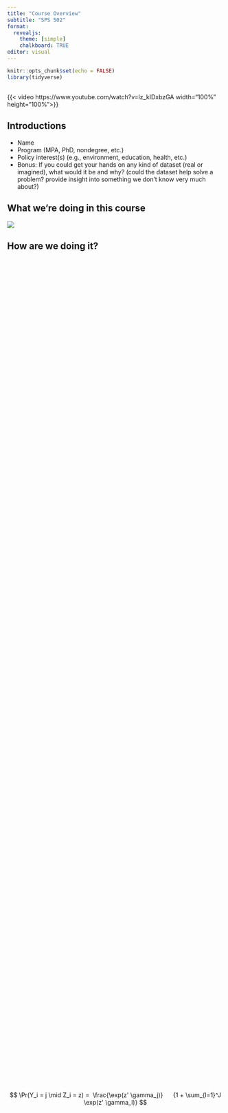 ```yaml
---
title: "Course Overview"
subtitle: "SPS 502"
format: 
  revealjs:
    theme: [simple]
    chalkboard: TRUE
editor: visual
---
```


```r
knitr::opts_chunk$set(echo = FALSE)
library(tidyverse)
```

## 

{{< video https://www.youtube.com/watch?v=lz_kIDxbzGA width="100%" height="100%">}}

## Introductions

-   Name
-   Program (MPA, PhD, nondegree, etc.)
-   Policy interest(s) (e.g., environment, education, health, etc.)
-   Bonus: If you could get your hands on any kind of dataset (real or imagined), what would it be and why? (could the dataset help solve a problem? provide insight into something we don't know very much about?)

## What we're doing in this course

![](images/clipboard-3721032631.png)

## How are we doing it?

::: {style="display:flex; justify-content:center; align-items:center; height:100%;"}
$$
\Pr(Y_i = j \mid Z_i = z) = 
\frac{\exp(z' \gamma_j)}
     {1 + \sum_{l=1}^J \exp(z' \gamma_l)}
$$
:::

## What we're actually doing

This...

```r
#| echo: false
idaho_county_merged <- read_csv("data/idaho_county_merged.csv")
```

```r
#| label: compute
#| include: false
prescounties <- ggplot(
  data = idaho_county_merged,
  mapping = aes(x = pct_collegeE, y = median_incomeE, color = win_candidate)
) +
  geom_point() +
  labs(
    title = "Idaho Counties: Education and Median Income",
    subtitle = "Linear relationship between education and income",
    x = "Pct Adults w/ Bachelor's Degree or Higher",
    y = "Median Income",
    color = "Winning Pres. Candidate (2020)",
    caption = "Source: Education & income: U.S. Census Bureau; Voting: Harvard Dataverse"
  )  +
 scale_color_manual(values = c("blue","red"))
```

```r
#| label: compute2
#| include: false
counties <- ggplot(
  data = idaho_county_merged,
  mapping = aes(x = pct_collegeE, y = median_incomeE)
) +
  geom_point() +
  labs(
    title = "Idaho Counties: Education and Median Income",
    subtitle = "Linear relationship between education and income",
    x = "Pct Adults w/ Bachelor's Degree or Higher",
    y = "Median Income",
    caption = "Source: Education & income: U.S. Census Bureau"
  )
```

```r
#| ref.label: compute2
#| echo: true
#| eval: false
```

## ...to turn this

```r
#| echo: false
#| message: false
# Show a small preview so the table fits nicely on a slide
head(idaho_county_merged, 10)
```

## Into this!

```r
#| echo: false
#| fig-width: 9
#| fig-height: 5
counties
```

## Or this!

```r
#| echo: false
#| fig-width: 9
#| fig-height: 5
prescounties
```

## Or this!

```r
#| label: compute3
#| include: false
library(dplyr)
library(stringr)

idaho_county_merged <- idaho_county_merged %>%
  mutate(
    county_label = word(NAME, 1)
  )

p <- ggplot(
  idaho_county_merged,
  aes(x = pct_collegeE, y = median_incomeE,
      color = win_candidate, size = total_populationE)
) +
  geom_point(alpha = 0.7) +
  ggrepel::geom_text_repel(
    aes(label = county_label),
    size = 3,
    max.overlaps = Inf,   
    box.padding = 0.3,    
    point.padding = 0.5,  
    segment.color = "grey50",
    show.legend = FALSE
  ) +
  scale_size_continuous(labels = scales::comma) +
  labs(
    title = "Idaho Counties: Education and Median Income",
    x = "Pct Adults w/ Bachelor's Degree or Higher",
    y = "Median Income",
    color = "Winning Pres. Candidate (2020)",
    size = "Total Population",
    caption = "Source: U.S. Census Bureau; Harvard Dataverse"
  ) +
  theme_minimal()  +
 scale_color_manual(values = c("blue","red"))
```

```r
#| echo: false
#| fig-width: 9
#| fig-height: 5
p
```

## How are we going to learn?

-   Reading
    -   Moderndive
    -   A few other things
-   Practicing
    -   Datacamp
    -   Moderndive
    
## ...How are we going to learn? 
-   Doing
    -   In-class labs
    -   Homework
    -   Final Project

## What about AI?

![](images/clipboard-1703976771.png)

## What about AI?

![](images/clipboard-999996351.png)

## What about AI?

![](images/clipboard-2771995878.png)

## What about AI?

![](images/clipboard-2848733843.png)

## What about AI?

![](images/clipboard-191082182.png)

## Can/Should I use AI in this course?

-   YES... BUT sparingly at first while you learn to code
- I use it daily
- It can be a great time saver/helper/troubleshooter when it comes to coding
- You should DEFINITELY be using it

## AI and your brain

![](images/clipboard-867447823.png)


## AI and this course
- It can basically do everything in the class for you... But
  - It frequently overcomplicates or gets things wrong 
  - If you don't know how to code, you might not know there's a problem and/or might not know how to fix it (or ask it to fix it)


## AI and this course
- You have an opportunity to grow your skills well beyond what we do in class this semester. 
- Over-reliance on AI will rob you of that opportunity. You're investing a tremendous amount of your time to this course and your education, generally.
- If you can't do anything more than what AI/LLM can do then it CAN replace you

## 